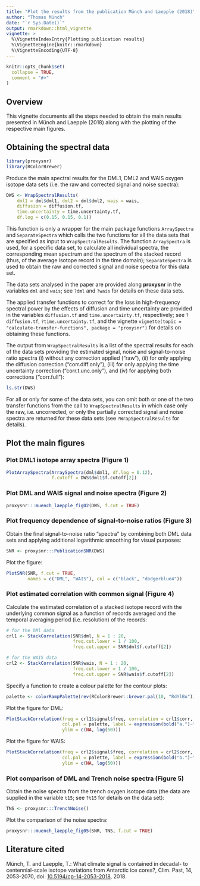 ```yaml
---
title: "Plot the results from the publication Münch and Laepple (2018)"
author: "Thomas Münch"
date: "`r Sys.Date()`"
output: rmarkdown::html_vignette
vignette: >
  %\VignetteIndexEntry{Plotting publication results}
  %\VignetteEngine{knitr::rmarkdown}
  %\VignetteEncoding{UTF-8}
---
```


```r
knitr::opts_chunk$set(
  collapse = TRUE,
  comment = "#>"
)
```

## Overview

This vignette documents all the steps needed to obtain the main results
presented in Münch and Laepple (2018) along with the plotting of the respective
main figures.

## Obtaining the spectral data

```r
library(proxysnr)
library(RColorBrewer)
```

Produce the main spectral results for the DML1, DML2 and WAIS oxygen isotope
data sets (i.e. the raw and corrected signal and noise spectra):

```r
DWS <- WrapSpectralResults(
    dml1 = dml$dml1, dml2 = dml$dml2, wais = wais,
    diffusion = diffusion.tf,
    time.uncertainty = time.uncertainty.tf,
    df.log = c(0.15, 0.15, 0.1))
```

This function is only a wrapper for the main package functions `ArraySpectra`
and `SeparateSpectra` which calls the two functions for all the data sets that
are specified as input to `WrapSpectralResults`. The function `ArraySpectra` is
used, for a specific data set, to calculate all individual spectra, the
corresponding mean spectrum and the spectrum of the stacked record (thus, of the
average isotope record in the time domain); `SeparateSpectra` is used to obtain
the raw and corrected signal and noise spectra for this data set.

The data sets analysed in the paper are provided along **proxysnr** in the
variables `dml` and `wais`; see `?dml` and `?wais` for details on these data
sets.

The applied transfer functions to correct for the loss in high-frequency
spectral power by the effects of diffusion and time uncertainty are provided in
the variables `diffusion.tf` and `time.uncertainty.tf`, respectively; see
`?diffusion.tf`, `?time.uncertainty.tf`, and the vignette `vignette(topic =
"calculate-transfer-functions", package = "proxysnr")` for details on obtaining
these functions.

The output from `WrapSpectralResults` is a list of the spectral results for each
of the data sets providing the estimated signal, noise and signal-to-noise ratio
spectra (i) without any correction applied ("raw"), (ii) for only applying the
diffusion correction ("corr.diff.only"), (iii) for only applying the time
uncertainty correction ("corr.t.unc.only"), and (iv) for applying both
corrections ("corr.full"):

```r
ls.str(DWS)
```

For all or only for some of the data sets, you can omit both or one of the two
transfer functions from the call to `WrapSpectralResults` in which case only the
raw, i.e. uncorrected, or only the partially corrected signal and noise spectra
are returned for these data sets (see `?WrapSpectralResults` for details).

## Plot the main figures

### Plot DML1 isotope array spectra (Figure 1)

```r
PlotArraySpectra(ArraySpectra(dml$dml1, df.log = 0.12),
                 f.cutoff = DWS$dml1$f.cutoff[2])
```

### Plot DML and WAIS signal and noise spectra (Figure 2)

```r
proxysnr:::muench_laepple_fig02(DWS, f.cut = TRUE)
```

### Plot frequency dependence of signal-to-noise ratios (Figure 3)

Obtain the final signal-to-noise ratio "spectra" by combining both DML data sets
and applying additional logarithmic smoothing for visual purposes:

```r
SNR <- proxysnr:::PublicationSNR(DWS)
```

Plot the figure:

```r
PlotSNR(SNR, f.cut = TRUE,
        names = c("DML", "WAIS"), col = c("black", "dodgerblue4"))
```

### Plot estimated correlation with common signal (Figure 4)

Calculate the estimated correlation of a stacked isotope record with the
underlying common signal as a function of records averaged and the temporal
averaging period (i.e. resolution) of the records:

```r
# for the DMl data
crl1 <- StackCorrelation(SNR$dml, N = 1 : 20,
                         freq.cut.lower = 1 / 100,
                         freq.cut.upper = SNR$dml$f.cutoff[2])

# for the WAIS data
crl2 <- StackCorrelation(SNR$wais, N = 1 : 20,
                         freq.cut.lower = 1 / 100,
                         freq.cut.upper = SNR$wais$f.cutoff[2])
```

Specify a function to create a colour palette for the contour plots:

```r
palette <- colorRampPalette(rev(RColorBrewer::brewer.pal(10, "RdYlBu")))
```

Plot the figure for DML:

```r
PlotStackCorrelation(freq = crl1$signal$freq, correlation = crl1$corr,
                     col.pal = palette, label = expression(bold("a.")~"DML"),
                     ylim = c(NA, log(50)))
```

Plot the figure for WAIS:
```r
PlotStackCorrelation(freq = crl2$signal$freq, correlation = crl2$corr,
                     col.pal = palette, label = expression(bold("b.")~"WAIS"),
                     ylim = c(NA, log(50)))
```

### Plot comparison of DML and Trench noise spectra (Figure 5)

Obtain the noise spectra from the trench oxygen isotope data (the data are
supplied in the variable `t15`; see `?t15` for details on the data set):
```r
TNS <- proxysnr:::TrenchNoise()
```

Plot the comparison of the noise spectra:

```r
proxysnr:::muench_laepple_fig05(SNR, TNS, f.cut = TRUE)
```

## Literature cited

Münch, T. and Laepple, T.: What climate signal is contained in decadal- to
centennial-scale isotope variations from Antarctic ice cores?, Clim. Past, 14,
2053-2070, doi:
[10.5194/cp-14-2053-2018](https://doi.org/10.5194/cp-14-2053-2018), 2018.

